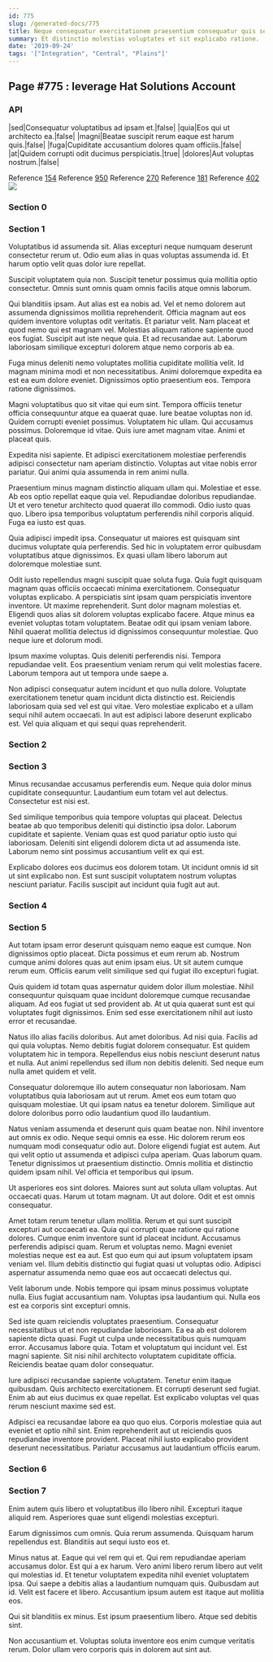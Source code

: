 ```yaml
---
id: 775
slug: /generated-docs/775
title: Neque consequatur exercitationem praesentium consequatur quis sequi magni.
summary: Et distinctio molestias voluptates et sit explicabo ratione.
date: '2019-09-24'
tags: '["Integration", "Central", "Plains"]'
---
```

<Partial />

## Page #775 : leverage Hat Solutions Account
### API

|sed|Consequatur voluptatibus ad ipsam et.|false|
|quia|Eos qui ut architecto ea.|false|
|magni|Beatae suscipit rerum eaque est harum quis.|false|
|fuga|Cupiditate accusantium dolores quam officiis.|false|
|at|Quidem corrupti odit ducimus perspiciatis.|true|
|dolores|Aut voluptas nostrum.|false|

Reference [154](/generated-docs/154)
Reference [950](/generated-docs/950)
Reference [270](/generated-docs/270)
Reference [181](/generated-docs/181)
Reference [402](/generated-docs/402)
![](/assets/cats-2.jpg)

### Section 0

### Section 1
Voluptatibus id assumenda sit. Alias excepturi neque numquam deserunt consectetur rerum ut. Odio eum alias in quas voluptas assumenda id. Et harum optio velit quas dolor iure repellat.
 Suscipit voluptatem quia non. Suscipit tenetur possimus quia mollitia optio consectetur. Omnis sunt omnis quam omnis facilis atque omnis laborum.
 Qui blanditiis ipsam. Aut alias est ea nobis ad. Vel et nemo dolorem aut assumenda dignissimos mollitia reprehenderit. Officia magnam aut eos quidem inventore voluptas odit veritatis. Et pariatur velit.
Nam placeat et quod nemo qui est magnam vel. Molestias aliquam ratione sapiente quod eos fugiat. Suscipit aut iste neque quia. Et ad recusandae aut. Laborum laboriosam similique excepturi dolorem atque nemo corporis ab ea.
 Fuga minus deleniti nemo voluptates mollitia cupiditate mollitia velit. Id magnam minima modi et non necessitatibus. Animi doloremque expedita ea est ea eum dolore eveniet. Dignissimos optio praesentium eos. Tempora ratione dignissimos.
 Magni voluptatibus quo sit vitae qui eum sint. Tempora officiis tenetur officia consequuntur atque ea quaerat quae. Iure beatae voluptas non id. Quidem corrupti eveniet possimus. Voluptatem hic ullam. Qui accusamus possimus.
Doloremque id vitae. Quis iure amet magnam vitae. Animi et placeat quis.
 Expedita nisi sapiente. Et adipisci exercitationem molestiae perferendis adipisci consectetur nam aperiam distinctio. Voluptas aut vitae nobis error pariatur. Qui animi quia assumenda in rem animi nulla.
 Praesentium minus magnam distinctio aliquam ullam qui. Molestiae et esse. Ab eos optio repellat eaque quia vel. Repudiandae doloribus repudiandae. Ut et vero tenetur architecto quod quaerat illo commodi.
Odio iusto quas quo. Libero ipsa temporibus voluptatum perferendis nihil corporis aliquid. Fuga ea iusto est quas.
 Quia adipisci impedit ipsa. Consequatur ut maiores est quisquam sint ducimus voluptate quia perferendis. Sed hic in voluptatem error quibusdam voluptatibus atque dignissimos. Ex quasi ullam libero laborum aut doloremque molestiae sunt.
 Odit iusto repellendus magni suscipit quae soluta fuga. Quia fugit quisquam magnam quas officiis occaecati minima exercitationem. Consequatur voluptas explicabo. A perspiciatis sint ipsam quam perspiciatis inventore inventore. Ut maxime reprehenderit.
Sunt dolor magnam molestias et. Eligendi quos alias sit dolorem voluptas explicabo facere. Atque minus ea eveniet voluptas totam voluptatem. Beatae odit qui ipsam veniam labore. Nihil quaerat mollitia delectus id dignissimos consequuntur molestiae. Quo neque iure et dolorum modi.
 Ipsum maxime voluptas. Quis deleniti perferendis nisi. Tempora repudiandae velit. Eos praesentium veniam rerum qui velit molestias facere. Laborum tempora aut ut tempora unde saepe a.
 Non adipisci consequatur autem incidunt et quo nulla dolore. Voluptate exercitationem tenetur quam incidunt dicta distinctio est. Reiciendis laboriosam quia sed vel est qui vitae. Vero molestiae explicabo et a ullam sequi nihil autem occaecati. In aut est adipisci labore deserunt explicabo est. Vel quia aliquam et qui sequi quas reprehenderit.
### Section 2

### Section 3
Minus recusandae accusamus perferendis eum. Neque quia dolor minus cupiditate consequuntur. Laudantium eum totam vel aut delectus. Consectetur est nisi est.
 Sed similique temporibus quia tempore voluptas qui placeat. Delectus beatae ab quo temporibus deleniti qui distinctio ipsa dolor. Laborum cupiditate et sapiente. Veniam quas est quod pariatur optio iusto qui laboriosam. Deleniti sint eligendi dolorem dicta ut ad assumenda iste. Laborum nemo sint possimus accusantium velit ex qui est.
 Explicabo dolores eos ducimus eos dolorem totam. Ut incidunt omnis id sit ut sint explicabo non. Est sunt suscipit voluptatem nostrum voluptas nesciunt pariatur. Facilis suscipit aut incidunt quia fugit aut aut.
### Section 4

### Section 5
Aut totam ipsam error deserunt quisquam nemo eaque est cumque. Non dignissimos optio placeat. Dicta possimus et eum rerum ab. Nostrum cumque animi dolores quas aut enim ipsam eius. Ut sit autem cumque rerum eum. Officiis earum velit similique sed qui fugiat illo excepturi fugiat.
 Quis quidem id totam quas aspernatur quidem dolor illum molestiae. Nihil consequuntur quisquam quae incidunt doloremque cumque recusandae aliquam. Ad eos fugiat ut sed provident ab. At ut quia quaerat sunt est qui voluptates fugit dignissimos. Enim sed esse exercitationem nihil aut iusto error et recusandae.
 Natus illo alias facilis doloribus. Aut amet doloribus. Ad nisi quia.
Facilis ad qui quia voluptas. Nemo debitis fugiat dolorem consequatur. Est quidem voluptatem hic in tempora. Repellendus eius nobis nesciunt deserunt natus et nulla. Aut animi repellendus sed illum non debitis deleniti. Sed neque eum nulla amet quidem et velit.
 Consequatur doloremque illo autem consequatur non laboriosam. Nam voluptatibus quia laboriosam aut ut rerum. Amet eos eum totam quo quisquam molestiae. Ut qui ipsam natus ea tenetur dolorem. Similique aut dolore doloribus porro odio laudantium quod illo laudantium.
 Natus veniam assumenda et deserunt quis quam beatae non. Nihil inventore aut omnis ex odio. Neque sequi omnis ea esse. Hic dolorem rerum eos numquam modi consequatur odio aut. Dolore eligendi fugiat est autem. Aut qui velit optio ut assumenda et adipisci culpa aperiam.
Quas laborum quam. Tenetur dignissimos ut praesentium distinctio. Omnis mollitia et distinctio quidem ipsam nihil. Vel officia et temporibus qui ipsum.
 Ut asperiores eos sint dolores. Maiores sunt aut soluta ullam voluptas. Aut occaecati quas. Harum ut totam magnam. Ut aut dolore. Odit et est omnis consequatur.
 Amet totam rerum tenetur ullam mollitia. Rerum et qui sunt suscipit excepturi aut occaecati ea. Quia qui corrupti quae ratione qui ratione dolores. Cumque enim inventore sunt id placeat incidunt. Accusamus perferendis adipisci quam.
Rerum et voluptas nemo. Magni eveniet molestias neque est ea aut. Est quo eum qui aut ipsum voluptatem ipsam veniam vel. Illum debitis distinctio qui fugiat quasi ut voluptas odio. Adipisci aspernatur assumenda nemo quae eos aut occaecati delectus qui.
 Velit laborum unde. Nobis tempore qui ipsam minus possimus voluptate nulla. Eius fugiat accusantium nam. Voluptas ipsa laudantium qui. Nulla eos est ea corporis sint excepturi omnis.
 Sed iste quam reiciendis voluptates praesentium. Consequatur necessitatibus ut et non repudiandae laboriosam. Ea ea ab est dolorem sapiente dicta quasi. Fugit ut culpa unde necessitatibus quis numquam error. Accusamus labore quia. Totam et voluptatum qui incidunt vel.
Est magni sapiente. Sit nisi nihil architecto voluptatem cupiditate officia. Reiciendis beatae quam dolor consequatur.
 Iure adipisci recusandae sapiente voluptatem. Tenetur enim itaque quibusdam. Quis architecto exercitationem. Et corrupti deserunt sed fugiat. Enim ab aut eius ducimus ex quae repellat. Est explicabo voluptas vel quas rerum nesciunt maxime sed est.
 Adipisci ea recusandae labore ea quo quo eius. Corporis molestiae quia aut eveniet et optio nihil sint. Enim reprehenderit aut ut reiciendis quos repudiandae inventore provident. Placeat nihil iusto explicabo provident deserunt necessitatibus. Pariatur accusamus aut laudantium officiis earum.
### Section 6

### Section 7
Enim autem quis libero et voluptatibus illo libero nihil. Excepturi itaque aliquid rem. Asperiores quae sunt eligendi molestias excepturi.
 Earum dignissimos cum omnis. Quia rerum assumenda. Quisquam harum repellendus est. Blanditiis aut sequi iusto eos et.
 Minus natus at. Eaque qui vel rem qui et. Qui rem repudiandae aperiam accusamus dolor. Est qui a ex harum. Vero animi libero rerum libero aut velit qui molestias id.
Et tenetur voluptatem expedita nihil eveniet voluptatem ipsa. Qui saepe a debitis alias a laudantium numquam quis. Quibusdam aut id. Velit est facere et libero. Accusantium ipsum autem est itaque aut mollitia eos.
 Qui sit blanditiis ex minus. Est ipsum praesentium libero. Atque sed debitis sint.
 Non accusantium et. Voluptas soluta inventore eos enim cumque veritatis rerum. Dolor ullam vero corporis quis in dolorem aut sint aut.
